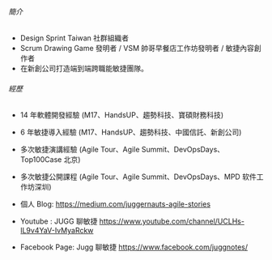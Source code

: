 ###### 簡介

- Design Sprint Taiwan 社群組織者
- Scrum Drawing Game 發明者 / VSM 帥哥早餐店工作坊發明者 / 敏捷內容創作者
- 在新創公司打造端到端跨職能敏捷團隊。

###### 經歷

- 14 年軟體開發經驗 (M17、HandsUP、趨勢科技、寶碩財務科技)
- 6 年敏捷導入經驗 (M17、HandsUP、趨勢科技、中國信託、新創公司)
- 多次敏捷演講經驗 (Agile Tour、Agile Summit、DevOpsDays、Top100Case 北京)
- 多次敏捷公開課程 (Agile Tour、Agile Summit、DevOpsDays、MPD 软件工作坊深圳)

- 個人 Blog: <https://medium.com/juggernauts-agile-stories>
- Youtube : JUGG 聊敏捷 <https://www.youtube.com/channel/UCLHs-lL9v4YaV-IvMyaRckw>
- Facebook Page: Jugg 聊敏捷 <https://www.facebook.com/juggnotes/>
